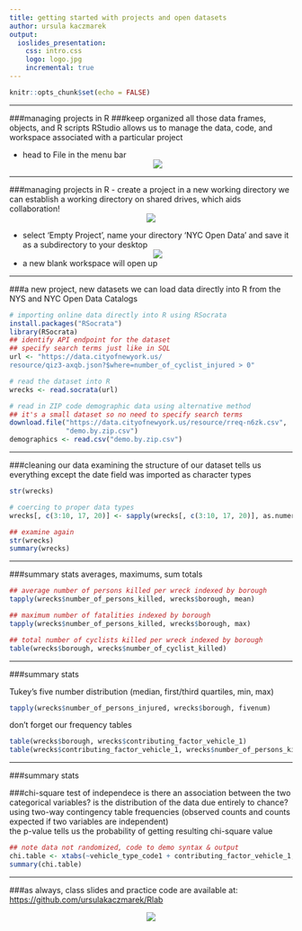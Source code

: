 ```yaml
---
title: getting started with projects and open datasets
author: ursula kaczmarek
output: 
  ioslides_presentation:
    css: intro.css
    logo: logo.jpg
    incremental: true
---
```


```r
knitr::opts_chunk$set(echo = FALSE)
```

---
###managing projects in R
###keep organized all those data frames, objects, and R scripts
RStudio allows us to manage the data, code, and workspace associated with a particular project  

- head to File in the menu bar
<center> ![](openfile.jpg)</center>

*****
###managing projects in R
- create a project in a new working directory
we can establish a working directory on shared drives, which aids collaboration!
<center> ![](create.jpg)</center>
- select 'Empty Project', name your directory 'NYC Open Data' and save it as a subdirectory to your desktop 
<center> ![](title.jpg)</center>
- a new blank workspace will open up

*****
###a new project, new datasets 
we can load data directly into R from the NYS and NYC Open Data Catalogs

```r
# importing online data directly into R using RSocrata
install.packages("RSocrata")
library(RSocrata)
## identify API endpoint for the dataset
## specify search terms just like in SQL
url <- "https://data.cityofnewyork.us/
resource/qiz3-axqb.json?$where=number_of_cyclist_injured > 0"

# read the dataset into R
wrecks <- read.socrata(url)

# read in ZIP code demographic data using alternative method
## it's a small dataset so no need to specify search terms
download.file("https://data.cityofnewyork.us/resource/rreq-n6zk.csv", 
              "demo.by.zip.csv")
demographics <- read.csv("demo.by.zip.csv")
```

*****
###cleaning our data
examining the structure of our dataset tells us everything except the date field was imported as character types

```r
str(wrecks)

```

```r
# coercing to proper data types
wrecks[, c(3:10, 17, 20)] <- sapply(wrecks[, c(3:10, 17, 20)], as.numeric)

## examine again
str(wrecks)
summary(wrecks)
```

*****
###summary stats
averages, maximums, sum totals

```r
## average number of persons killed per wreck indexed by borough
tapply(wrecks$number_of_persons_killed, wrecks$borough, mean)

## maximum number of fatalities indexed by borough
tapply(wrecks$number_of_persons_killed, wrecks$borough, max)

## total number of cyclists killed per wreck indexed by borough
table(wrecks$borough, wrecks$number_of_cyclist_killed)
```

*****
###summary stats

Tukey's five number distribution (median, first/third quartiles, min, max)
```r
tapply(wrecks$number_of_persons_injured, wrecks$borough, fivenum)
```

don't forget our frequency tables
```r
table(wrecks$borough, wrecks$contributing_factor_vehicle_1)
table(wrecks$contributing_factor_vehicle_1, wrecks$number_of_persons_killed)
```

*****
###summary stats

###chi-square test of independece
is there an association between the two categorical variables? is the distribution of the data due entirely to chance?  
using two-way contingency table frequencies (observed counts and counts expected if two variables are independent)  
the p-value tells us the probability of getting resulting chi-square value

```r
## note data not randomized, code to demo syntax & output
chi.table <- xtabs(~vehicle_type_code1 + contributing_factor_vehicle_1, data = wrecks)
summary(chi.table)
```

*****
###as always, class slides and practice code are available at:
[https://github.com/ursulakaczmarek/Rlab](https://github.com/ursulakaczmarek/Rlab)

<center> ![](github.jpg)</center>
